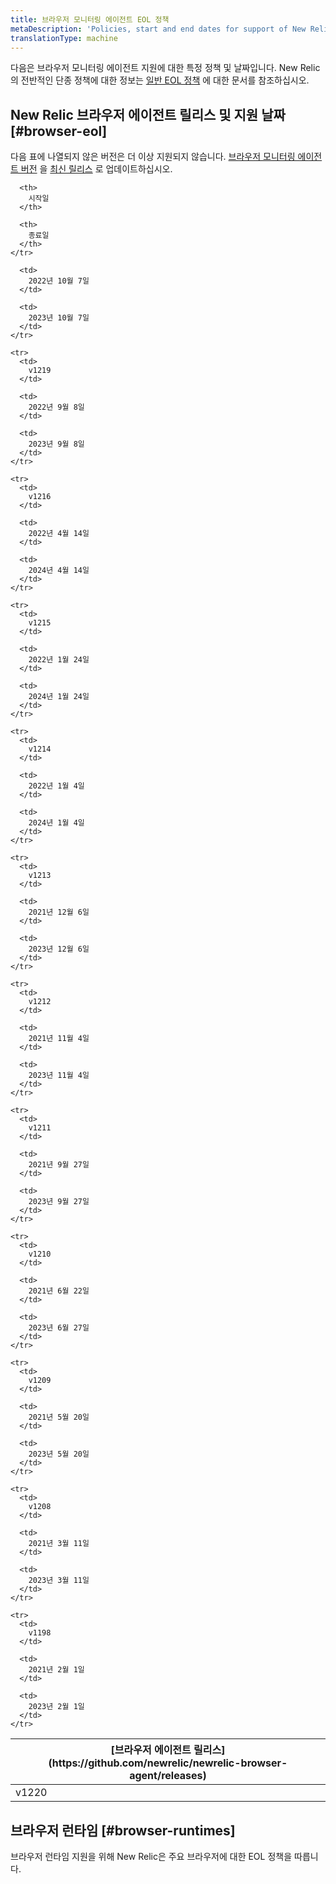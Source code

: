 ```yaml
---
title: 브라우저 모니터링 에이전트 EOL 정책
metaDescription: 'Policies, start and end dates for support of New Relic browser monitoring agent releases.'
translationType: machine
---
```


다음은 브라우저 모니터링 에이전트 지원에 대한 특정 정책 및 날짜입니다. New Relic의 전반적인 단종 정책에 대한 정보는 [일반 EOL 정책](/docs/licenses/end-of-life/notification-changes-new-relic-saas-features-distributed-software/) 에 대한 문서를 참조하십시오.

## New Relic 브라우저 에이전트 릴리스 및 지원 날짜 [#browser-eol]

다음 표에 나열되지 않은 버전은 더 이상 지원되지 않습니다. [브라우저 모니터링 에이전트 버전](/docs/browser/new-relic-browser/installation/update-browser-agent) 을 [최신 릴리스](/docs/release-notes/new-relic-browser-release-notes/browser-agent-release-notes/) 로 업데이트하십시오.

<table>
  <thead>
    <tr>
      <th>
        [브라우저 에이전트 릴리스](https://github.com/newrelic/newrelic-browser-agent/releases)
      </th>

      <th>
        시작일
      </th>

      <th>
        종료일
      </th>
    </tr>
  </thead>

  <tbody>
    <tr>
      <td>
        v1220
      </td>

      <td>
        2022년 10월 7일
      </td>

      <td>
        2023년 10월 7일
      </td>
    </tr>

    <tr>
      <td>
        v1219
      </td>

      <td>
        2022년 9월 8일
      </td>

      <td>
        2023년 9월 8일
      </td>
    </tr>

    <tr>
      <td>
        v1216
      </td>

      <td>
        2022년 4월 14일
      </td>

      <td>
        2024년 4월 14일
      </td>
    </tr>

    <tr>
      <td>
        v1215
      </td>

      <td>
        2022년 1월 24일
      </td>

      <td>
        2024년 1월 24일
      </td>
    </tr>

    <tr>
      <td>
        v1214
      </td>

      <td>
        2022년 1월 4일
      </td>

      <td>
        2024년 1월 4일
      </td>
    </tr>

    <tr>
      <td>
        v1213
      </td>

      <td>
        2021년 12월 6일
      </td>

      <td>
        2023년 12월 6일
      </td>
    </tr>

    <tr>
      <td>
        v1212
      </td>

      <td>
        2021년 11월 4일
      </td>

      <td>
        2023년 11월 4일
      </td>
    </tr>

    <tr>
      <td>
        v1211
      </td>

      <td>
        2021년 9월 27일
      </td>

      <td>
        2023년 9월 27일
      </td>
    </tr>

    <tr>
      <td>
        v1210
      </td>

      <td>
        2021년 6월 22일
      </td>

      <td>
        2023년 6월 27일
      </td>
    </tr>

    <tr>
      <td>
        v1209
      </td>

      <td>
        2021년 5월 20일
      </td>

      <td>
        2023년 5월 20일
      </td>
    </tr>

    <tr>
      <td>
        v1208
      </td>

      <td>
        2021년 3월 11일
      </td>

      <td>
        2023년 3월 11일
      </td>
    </tr>

    <tr>
      <td>
        v1198
      </td>

      <td>
        2021년 2월 1일
      </td>

      <td>
        2023년 2월 1일
      </td>
    </tr>
  </tbody>
</table>

## 브라우저 런타임 [#browser-runtimes]

브라우저 런타임 지원을 위해 New Relic은 주요 브라우저에 대한 EOL 정책을 따릅니다.